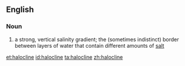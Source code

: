 ==English==
{{wikipedia}}

===Noun===
{{en-noun}}

# a strong, vertical salinity gradient; the (sometimes indistinct) border between layers of water that contain different amounts of [[salt]]

[[et:halocline]]
[[id:halocline]]
[[ta:halocline]]
[[zh:halocline]]
